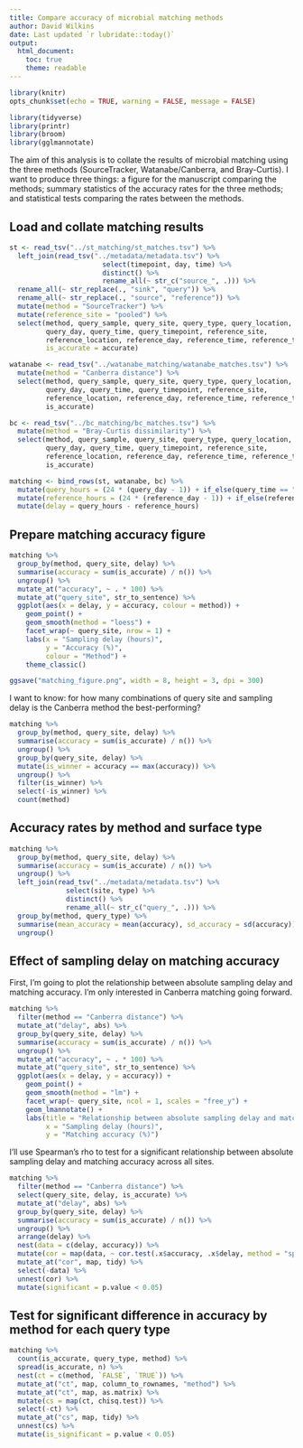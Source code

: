 ```yaml
---
title: Compare accuracy of microbial matching methods
author: David Wilkins
date: Last updated `r lubridate::today()`
output:
  html_document:
    toc: true
    theme: readable
---
```


```r
library(knitr)
opts_chunk$set(echo = TRUE, warning = FALSE, message = FALSE)
```

```r
library(tidyverse)
library(printr)
library(broom)
library(gglmannotate)
```

The aim of this analysis is to collate the results of microbial matching using
the three methods (SourceTracker, Watanabe/Canberra, and Bray-Curtis). I want
to produce three things: a figure for the manuscript comparing the methods;
summary statistics of the accuracy rates for the three methods; and statistical
tests comparing the rates between the methods.

## Load and collate matching results

```r
st <- read_tsv("../st_matching/st_matches.tsv") %>%
  left_join(read_tsv("../metadata/metadata.tsv") %>%
                       select(timepoint, day, time) %>%
                       distinct() %>%
                       rename_all(~ str_c("source_", .))) %>%
  rename_all(~ str_replace(., "sink", "query")) %>%
  rename_all(~ str_replace(., "source", "reference")) %>%
  mutate(method = "SourceTracker") %>%
  mutate(reference_site = "pooled") %>%
  select(method, query_sample, query_site, query_type, query_location,
         query_day, query_time, query_timepoint, reference_site,
         reference_location, reference_day, reference_time, reference_timepoint,
         is_accurate = accurate)

watanabe <- read_tsv("../watanabe_matching/watanabe_matches.tsv") %>%
  mutate(method = "Canberra distance") %>%
  select(method, query_sample, query_site, query_type, query_location,
         query_day, query_time, query_timepoint, reference_site,
         reference_location, reference_day, reference_time, reference_timepoint,
         is_accurate)

bc <- read_tsv("../bc_matching/bc_matches.tsv") %>%
  mutate(method = "Bray-Curtis dissimilarity") %>%
  select(method, query_sample, query_site, query_type, query_location,
         query_day, query_time, query_timepoint, reference_site,
         reference_location, reference_day, reference_time, reference_timepoint,
         is_accurate)

matching <- bind_rows(st, watanabe, bc) %>%
  mutate(query_hours = (24 * (query_day - 1)) + if_else(query_time == "morning", 0, 12)) %>%
  mutate(reference_hours = (24 * (reference_day - 1)) + if_else(reference_time == "morning", 0, 12)) %>%
  mutate(delay = query_hours - reference_hours)
```

## Prepare matching accuracy figure

```r
matching %>%
  group_by(method, query_site, delay) %>%
  summarise(accuracy = sum(is_accurate) / n()) %>%
  ungroup() %>%
  mutate_at("accuracy", ~ . * 100) %>%
  mutate_at("query_site", str_to_sentence) %>%
  ggplot(aes(x = delay, y = accuracy, colour = method)) +
    geom_point() +
    geom_smooth(method = "loess") +
    facet_wrap(~ query_site, nrow = 1) +
    labs(x = "Sampling delay (hours)",
         y = "Accuracy (%)",
         colour = "Method") +
    theme_classic()

ggsave("matching_figure.png", width = 8, height = 3, dpi = 300)
```

I want to know: for how many combinations of query site and sampling delay is
the Canberra method the best-performing?

```r
matching %>%
  group_by(method, query_site, delay) %>%
  summarise(accuracy = sum(is_accurate) / n()) %>%
  ungroup() %>%
  group_by(query_site, delay) %>%
  mutate(is_winner = accuracy == max(accuracy)) %>%
  ungroup() %>%
  filter(is_winner) %>%
  select(-is_winner) %>%
  count(method)
```

## Accuracy rates by method and surface type

```r
matching %>%
  group_by(method, query_site, delay) %>%
  summarise(accuracy = sum(is_accurate) / n()) %>%
  ungroup() %>%
  left_join(read_tsv("../metadata/metadata.tsv") %>% 
              select(site, type) %>%
              distinct() %>%
              rename_all(~ str_c("query_", .))) %>%
  group_by(method, query_type) %>%
  summarise(mean_accuracy = mean(accuracy), sd_accuracy = sd(accuracy)) %>%
  ungroup()
```

## Effect of sampling delay on matching accuracy

First, I'm going to plot the relationship between absolute sampling delay and
matching accuracy. I'm only interested in Canberra matching going forward.

```r
matching %>%
  filter(method == "Canberra distance") %>%
  mutate_at("delay", abs) %>%
  group_by(query_site, delay) %>%
  summarise(accuracy = sum(is_accurate) / n()) %>%
  ungroup() %>%
  mutate_at("accuracy", ~ . * 100) %>%
  mutate_at("query_site", str_to_sentence) %>%
  ggplot(aes(x = delay, y = accuracy)) +
    geom_point() +
    geom_smooth(method = "lm") +
    facet_wrap(~ query_site, ncol = 1, scales = "free_y") +
    geom_lmannotate() +
    labs(title = "Relationship between absolute sampling delay and matching accuracy",
         x = "Sampling delay (hours)",
         y = "Matching accuracy (%)")
```

I'll use Spearman's rho to test for a significant relationship between absolute
sampling delay and matching accuracy across all sites.

```r
matching %>%
  filter(method == "Canberra distance") %>%
  select(query_site, delay, is_accurate) %>%
  mutate_at("delay", abs) %>%
  group_by(query_site, delay) %>%
  summarise(accuracy = sum(is_accurate) / n()) %>%
  ungroup() %>%
  arrange(delay) %>%
  nest(data = c(delay, accuracy)) %>%
  mutate(cor = map(data, ~ cor.test(.x$accuracy, .x$delay, method = "spearman"))) %>%
  mutate_at("cor", map, tidy) %>%
  select(-data) %>%
  unnest(cor) %>%
  mutate(significant = p.value < 0.05)
```

## Test for significant difference in accuracy by method for each query type

```r
matching %>%
  count(is_accurate, query_type, method) %>%
  spread(is_accurate, n) %>%
  nest(ct = c(method, `FALSE`, `TRUE`)) %>%
  mutate_at("ct", map, column_to_rownames, "method") %>%
  mutate_at("ct", map, as.matrix) %>%
  mutate(cs = map(ct, chisq.test)) %>%
  select(-ct) %>%
  mutate_at("cs", map, tidy) %>%
  unnest(cs) %>%
  mutate(is_significant = p.value < 0.05)
```
